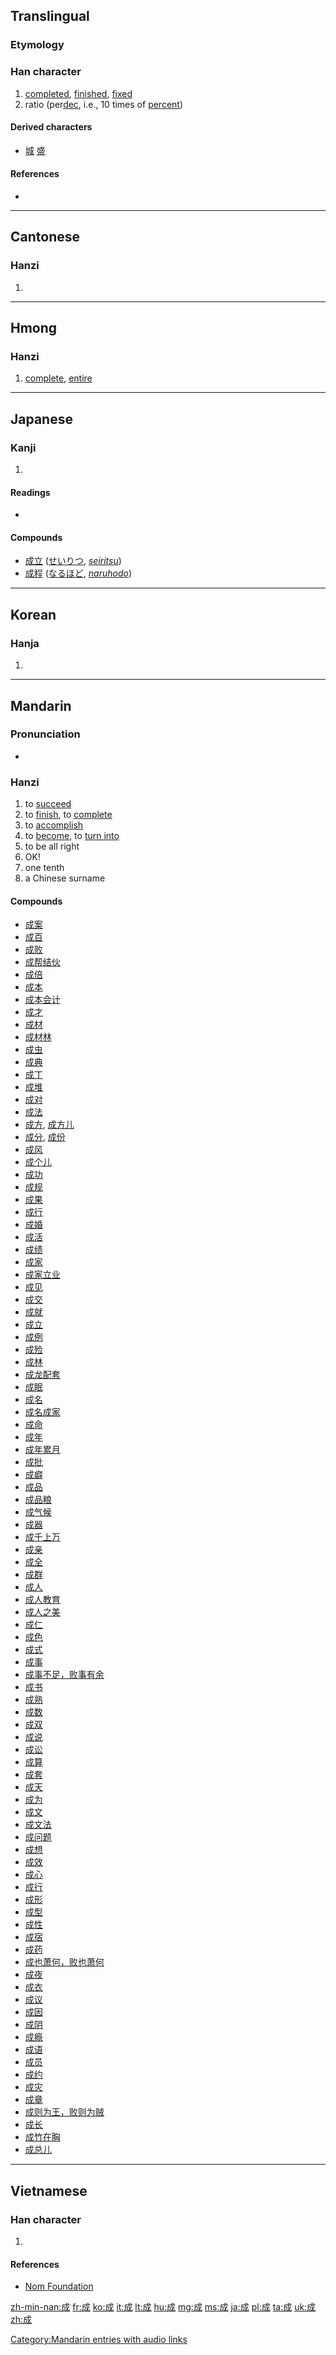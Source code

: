 {{also|戉}}
==Translingual==
{{stroke order|type=animate}}

===Etymology===
{{Han compound|戊|丁|c1=s|c2=p|ls=psc}}

===Han character===
{{Han char|rn=62|rad=戈|as=03|sn=6|four=5320<sub>0</sub>|canj=戈竹尸 (IHS)}}

# [[completed]], [[finished]], [[fixed]]
# ratio (per[[decem|dec]], i.e., 10 times of [[percent]])

====Derived characters====
* [[城]] [[盛]]

====References====
* {{Han ref|kx=0411.110|dkj=11542|dj=0752.170|hdz=21399.010|uh=6210|ud=25104|bh=A6A8|bd=42664}}

----

==Cantonese==

===Hanzi===
{{yue-hanzi|jyut=[[cing4]], [[seng4]], [[sing4]]|y=ching4, seng4, sing4}}

# {{defn|lang=yue|sort=戈03}}

----

==Hmong==

===Hanzi===
{{cmn-hanzi|hmn|}}

# [[complete]], [[entire]]

----

==Japanese==

===Kanji===
{{ja-kanji|grade=4|rs=戈03}}

# {{defn|lang=ja|sort=戈03}}

====Readings====
* {{ja-readings|on=[[せい]] (sei), [[じょう]] (jō)|kun=[[なる]] (naru), [[たいらげる]] (tairageru), [[なす]] (nasu)}}
====Compounds====
* [[成立]] ([[せいりつ]], ''[[seiritsu]]'')
* [[成程]] ([[なるほど]], ''[[naruhodo]]'')

----

==Korean==

===Hanja===
{{ko-hanja|hangeul=[[성]]|eumhun=|rv=seong|mr=sŏng|y=seng}}

# {{defn|lang=ko|sort=戈03}}

----

==Mandarin==

===Pronunciation===
* {{audio|zh-chéng.ogg|audio}}

===Hanzi===
{{cmn-hanzi|pin=[[chéng]] ([[cheng2]])|wg=ch'eng<sup>2</sup>}}
#to [[succeed]]
#to [[finish]], to [[complete]]
#to [[accomplish]]
#to [[become]], to [[turn into]]
#to be all right
#OK!
#one tenth
#a Chinese surname

====Compounds====
* [[成案]]
* [[成百]]
* [[成败]]
* [[成帮结伙]]
* [[成倍]]
* [[成本]]
* [[成本会计]]
* [[成才]]
* [[成材]]
* [[成材林]]
* [[成虫]]
* [[成典]]
* [[成丁]]
* [[成堆]]
* [[成对]]
* [[成法]]
* [[成方]], [[成方儿]]
* [[成分]], [[成份]]
* [[成风]]
* [[成个儿]]
* [[成功]]
* [[成规]]
* [[成果]]
* [[成行]]
* [[成婚]]
* [[成活]]
* [[成绩]]
* [[成家]]
* [[成家立业]]
* [[成见]]
* [[成交]]
* [[成就]]
* [[成立]]
* [[成例]]
* [[成殓]]
* [[成林]]
* [[成龙配套]]
* [[成眠]]
* [[成名]]
* [[成名成家]]
* [[成命]]
* [[成年]]
* [[成年累月]]
* [[成批]]
* [[成癖]]
* [[成品]]
* [[成品粮]]
* [[成气候]]
* [[成器]]
* [[成千上万]]
* [[成亲]]
* [[成全]]
* [[成群]]
* [[成人]]
* [[成人教育]]
* [[成人之美]]
* [[成仁]]
* [[成色]]
* [[成式]]
* [[成事]]
* [[成事不足，败事有余]]
* [[成书]]
* [[成熟]]
* [[成数]]
* [[成双]]
* [[成说]]
* [[成讼]]
* [[成算]]
* [[成套]]
* [[成天]]
* [[成为]]
* [[成文]]
* [[成文法]]
* [[成问题]]
* [[成想]]
* [[成效]]
* [[成心]]
* [[成行]]
* [[成形]]
* [[成型]]
* [[成性]]
* [[成宿]]
* [[成药]]
* [[成也萧何，败也萧何]]
* [[成夜]]
* [[成衣]]
* [[成议]]
* [[成因]]
* [[成阴]]
* [[成瘾]]
* [[成语]]
* [[成员]]
* [[成约]]
* [[成灾]]
* [[成章]]
* [[成则为王，败则为贼]]
* [[成长]]
* [[成竹在胸]]
* [[成总儿]]

[[Category:Mandarin entries with audio links]]

----

==Vietnamese==

===Han character===
{{vi-hantu|[[thành]], [[thình]]|rs=戈03}}

# {{defn|lang=vi|sort=戈03}}

====References====
*[http://nomfoundation.org/common/nom_details.php?codepoint=6210&img=1 Nom Foundation]

[[zh-min-nan:成]]
[[fr:成]]
[[ko:成]]
[[it:成]]
[[lt:成]]
[[hu:成]]
[[mg:成]]
[[ms:成]]
[[ja:成]]
[[pl:成]]
[[ta:成]]
[[uk:成]]
[[zh:成]]